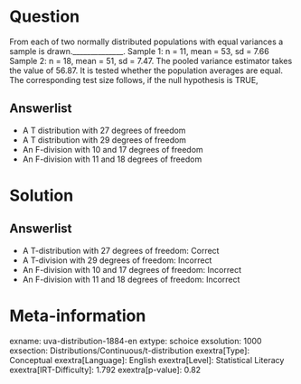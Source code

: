 Question
========

From each of two normally distributed populations with equal variances a sample is drawn.______________. Sample 1: n = 11, mean = 53, sd = 7.66 Sample 2: n = 18, mean = 51, sd = 7.47. The pooled variance estimator takes the value of 56.87. It is tested whether the population averages are equal. The corresponding test size follows, if the null hypothesis is TRUE,

Answerlist
----------

* A T distribution with 27 degrees of freedom
* A T distribution with 29 degrees of freedom
* An F-division with 10 and 17 degrees of freedom
* An F-division with 11 and 18 degrees of freedom

Solution
========

Answerlist
----------

* A T-distribution with 27 degrees of freedom: Correct
* A T-division with 29 degrees of freedom: Incorrect
* An F-division with 10 and 17 degrees of freedom: Incorrect
* An F-division with 11 and 18 degrees of freedom: Incorrect

Meta-information
================
exname: uva-distribution-1884-en
extype: schoice
exsolution: 1000
exsection: Distributions/Continuous/t-distribution
exextra[Type]: Conceptual
exextra[Language]: English
exextra[Level]: Statistical Literacy
exextra[IRT-Difficulty]: 1.792
exextra[p-value]: 0.82
